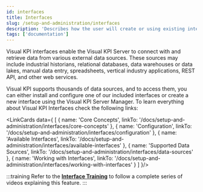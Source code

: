 ```yaml
---
id: interfaces
title: Interfaces
slug: /setup-and-administration/interfaces
description: 'Describes how the user will create or using existing interfaces to perform the connection to their data sources. Depending on the complexity, we can have a group of pages.'
tags: ['documentation']
---
```



Visual KPI interfaces enable the Visual KPI Server to connect with and retrieve data from various external data sources. These sources may include industrial historians, relational databases, data warehouses or data lakes, manual data entry, spreadsheets, vertical industry applications, REST API, and other web services.

Visual KPI supports thousands of data sources, and to access them, you can either install and configure one of our included interfaces or create a new interface using the Visual KPI Server Manager. To learn everything about Visual KPI Interfaces check the following links:

<LinkCards data={
  [
    {
      name: 'Core Concepts',
      linkTo: '/docs/setup-and-administration/interfaces/core-concepts'
    },
    {
      name: 'Configuration',
      linkTo: '/docs/setup-and-administration/interfaces/configuration'
    },
    {
      name: 'Available Interfaces',
      linkTo: '/docs/setup-and-administration/interfaces/available-interfaces'
    },
    {
      name: 'Supported Data Sources',
      linkTo: '/docs/setup-and-administration/interfaces/data-sources'
    },
    {
      name: 'Working with Interfaces',
      linkTo: '/docs/setup-and-administration/interfaces/working-with-interfaces'
    }
  ]
}/>

:::training
Refer to the [**Interface Training**](https://www.transpara.com/course/visual-kpi-interfaces/) to follow a complete series of videos explaining this feature.
:::